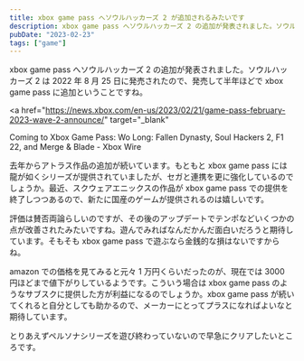 ```yaml
---
title: xbox game pass へソウルハッカーズ 2 が追加されるみたいです
description: xbox game pass へソウルハッカーズ 2 の追加が発表されました。ソウルハッカーズ 2 は 2022 年 8 月 25 日に発売されたので、発売して半年ほどで xbox game pass に追加ということですね。
pubDate: "2023-02-23"
tags: ["game"]
---
```


xbox game pass へソウルハッカーズ 2 の追加が発表されました。ソウルハッカーズ 2 は 2022 年 8 月 25 日に発売されたので、発売して半年ほどで xbox game pass に追加ということですね。

<a
  href="https://news.xbox.com/en-us/2023/02/21/game-pass-february-2023-wave-2-announce/"
  target="_blank"
>
  Coming to Xbox Game Pass: Wo Long: Fallen Dynasty, Soul Hackers 2, F1 22, and
  Merge & Blade - Xbox Wire
</a>

去年からアトラス作品の追加が続いています。もともと xbox game pass には龍が如くシリーズが提供されていましたが、セガと連携を更に強化しているのでしょうか。最近、スクウェアエニックスの作品が xbox game pass での提供を終了しつつあるので、新たに国産のゲームが提供されるのは嬉しいです。

評価は賛否両論らしいのですが、その後のアップデートでテンポなどいくつかの点が改善されたみたいですね。遊んでみればなんだかんだ面白いだろうと期待しています。そもそも xbox game pass で遊ぶなら金銭的な損はないですからね。

amazon での価格を見てみると元々 1 万円くらいだったのが、現在では 3000 円ほどまで値下がりしているようです。こういう場合は xbox game pass のようなサブスクに提供した方が利益になるのでしょうか。xbox game pass が続いてくれると自分としても助かるので、メーカーにとってプラスになればよいなと期待しています。

とりあえずペルソナシリーズを遊び終わっていないので早急にクリアしたいところです。
